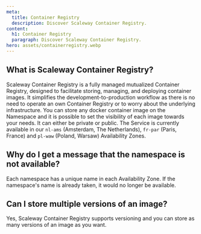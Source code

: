 ```yaml
---
meta:
  title: Container Registry
  description: Discover Scaleway Container Registry.
content:
  h1: Container Registry
  paragraph: Discover Scaleway Container Registry.
hero: assets/containerregistry.webp
---
```


<Concept>

## What is Scaleway Container Registry?

Scaleway Container Registry is a fully managed mutualized Container Registry, designed to facilitate storing, managing, and deploying container images. It simplifies the development-to-production workflow as there is no need to operate an own Container Registry or to worry about the underlying infrastructure.
You can store any docker container image on the Namespace and it is possible to set the visibility of each image towards your needs. It can either be private or public.
The Service is currently available in our `nl-ams` (Amsterdam, The Netherlands), `fr-par` (Paris, France) and `pl-waw` (Poland, Warsaw) Availability Zones.

</Concept>

<Concept>

## Why do I get a message that the namespace is not available?

Each namespace has a unique name in each Availability Zone. If the namespace's name is already taken, it would no longer be available.

</Concept>

<Concept>

## Can I store multiple versions of an image?

Yes, Scaleway Container Registry supports versioning and you can store as many versions of an image as you want.

</Concept>